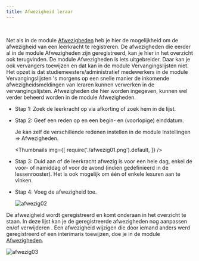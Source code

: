 ```yaml
---
title: Afwezigheid leraar
---
```


<LegacyAction img="sick.png" text="Beheer afwezige leraren"/>  <br /> 

Net als in de module [Afwezigheden](/afwezigheden) heb je hier de mogelijkheid om de afwezigheid van een leerkracht te registreren. De afwezigheden die eerder al in de module Afwezigheden zijn geregistreerd, kan je hier in het overzicht ook terugvinden. De module Afwezigheden is iets uitgebreider. Daar kan je ook vervangers toewijzen en dat kan in de module Vervangingslijsten niet. Het opzet is dat studiemeesters/administratief medewerkers in de module Vervangingslijsten 's morgens op een snelle manier de inkomende afwezigheidsmeldingen van leraren kunnen verwerken in de vervangingslijsten. Afwezigheden die hier worden ingegeven, kunnen wel verder beheerd worden in de module Afwezigheden. 

- Stap 1: Zoek de leerkracht op via afkorting of zoek hem in de lijst.
- Stap 2: Geef een reden op en een begin- en (voorlopige) einddatum. 

  Je kan zelf de verschillende redenen instellen in de module Instellingen => Afwezigheden.

  <Thumbnails img={[
    require('./afwezig01.png').default, 
  ]} />

- Stap 3: Duid aan of de leerkracht afwezig is voor een hele dag, enkel de voor- of namiddag of voor de avond (indien gedefinieerd in de lessenrooster). Het is ook mogelijk om één of enkele lesuren aan te vinken. 
- Stap 4: Voeg de afwezigheid toe.

  ![afwezig02](./afwezig02.png)

De afwezigheid wordt geregistreerd en komt onderaan in het overzicht te staan. In deze lijst kan je de geregistreerde afwezigheden nog aanpassen <LegacyAction img="edit.png"/> en/of verwijderen <LegacyAction img="remove.png"/>. Een afwezigheid wijzigen die door iemand anders werd geregistreerd of een interimaris toewijzen, doe je in de module [Afwezigheden](/afwezigheden).

  ![afwezig03](./afwezig03.PNG)